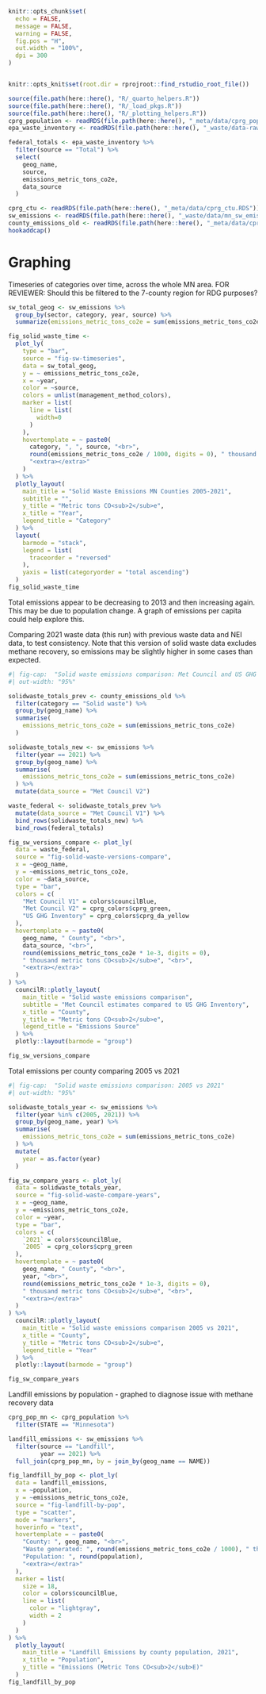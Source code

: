 ```r
knitr::opts_chunk$set(
  echo = FALSE,
  message = FALSE,
  warning = FALSE,
  fig.pos = "H",
  out.width = "100%",
  dpi = 300
)


knitr::opts_knit$set(root.dir = rprojroot::find_rstudio_root_file())
```

```r
source(file.path(here::here(), "R/_quarto_helpers.R"))
source(file.path(here::here(), "R/_load_pkgs.R"))
source(file.path(here::here(), "R/_plotting_helpers.R"))
cprg_population <- readRDS(file.path(here::here(), "_meta/data/cprg_population.RDS"))
epa_waste_inventory <- readRDS(file.path(here::here(), "_waste/data-raw/epa_solidwaste_inventory.RDS"))

federal_totals <- epa_waste_inventory %>%
  filter(source == "Total") %>%
  select(
    geog_name,
    source,
    emissions_metric_tons_co2e,
    data_source
  )

cprg_ctu <- readRDS(file.path(here::here(), "_meta/data/cprg_ctu.RDS"))
sw_emissions <- readRDS(file.path(here::here(), "_waste/data/mn_sw_emissions_co2e.RDS"))
county_emissions_old <- readRDS(file.path(here::here(), "_meta/data/cprg_county_emissions.RDS"))
hookaddcap()
```

# Graphing

Timeseries of categories over time, across the whole MN area. 
FOR REVIEWER: Should this be filtered to the 7-county region for RDG purposes?
```r
sw_total_geog <- sw_emissions %>% 
  group_by(sector, category, year, source) %>% 
  summarize(emissions_metric_tons_co2e = sum(emissions_metric_tons_co2e))

fig_solid_waste_time <-
  plot_ly(
    type = "bar",
    source = "fig-sw-timeseries",
    data = sw_total_geog,
    y = ~ emissions_metric_tons_co2e,
    x = ~year,
    color = ~source,
    colors = unlist(management_method_colors),
    marker = list(
      line = list(
        width=0
      )
    ),
    hovertemplate = ~ paste0(
      category, ", ", source, "<br>",
      round(emissions_metric_tons_co2e / 1000, digits = 0), " thousand metric tons CO<sub>2</sub>e", "<br>",
      "<extra></extra>"
    )
  ) %>%
  plotly_layout(
    main_title = "Solid Waste Emissions MN Counties 2005-2021",
    subtitle = "",
    y_title = "Metric tons CO<sub>2</sub>e",
    x_title = "Year",
    legend_title = "Category"
  ) %>%
  layout(
    barmode = "stack",
    legend = list(
      traceorder = "reversed"
    ),
    yaxis = list(categoryorder = "total ascending")
  )
fig_solid_waste_time
```
Total emissions appear to be decreasing to 2013 and then increasing again. This may be due to population change. A graph of emissions per capita could help explore this. 


Comparing 2021 waste data (this run) with previous waste data and NEI data, to test consistency. Note that this version of solid waste data excludes methane recovery, so emissions may be slightly higher in some cases than expected.

```r
#| fig-cap:  "Solid waste emissions comparison: Met Council and US GHG Inventory"
#| out-width: "95%"

solidwaste_totals_prev <- county_emissions_old %>%
  filter(category == "Solid waste") %>%
  group_by(geog_name) %>%
  summarise(
    emissions_metric_tons_co2e = sum(emissions_metric_tons_co2e)
  )

solidwaste_totals_new <- sw_emissions %>% 
  filter(year == 2021) %>% 
  group_by(geog_name) %>% 
  summarise(
    emissions_metric_tons_co2e = sum(emissions_metric_tons_co2e)
  ) %>% 
  mutate(data_source = "Met Council V2")

waste_federal <- solidwaste_totals_prev %>%
  mutate(data_source = "Met Council V1") %>%
  bind_rows(solidwaste_totals_new) %>% 
  bind_rows(federal_totals)

fig_sw_versions_compare <- plot_ly(
  data = waste_federal,
  source = "fig-solid-waste-versions-compare",
  x = ~geog_name,
  y = ~emissions_metric_tons_co2e,
  color = ~data_source,
  type = "bar",
  colors = c(
    "Met Council V1" = colors$councilBlue,
    "Met Council V2" = cprg_colors$cprg_green,
    "US GHG Inventory" = cprg_colors$cprg_da_yellow
  ),
  hovertemplate = ~ paste0(
    geog_name, " County", "<br>",
    data_source, "<br>",
    round(emissions_metric_tons_co2e * 1e-3, digits = 0),
    " thousand metric tons CO<sub>2</sub>e", "<br>",
    "<extra></extra>"
  )
) %>%
  councilR::plotly_layout(
    main_title = "Solid waste emissions comparison",
    subtitle = "Met Council estimates compared to US GHG Inventory",
    x_title = "County",
    y_title = "Metric tons CO<sub>2</sub>e",
    legend_title = "Emissions Source"
  ) %>%
  plotly::layout(barmode = "group")

fig_sw_versions_compare
```


Total emissions per county comparing 2005 vs 2021

```r
#| fig-cap:  "Solid waste emissions comparison: 2005 vs 2021"
#| out-width: "95%"

solidwaste_totals_year <- sw_emissions %>% 
  filter(year %in% c(2005, 2021)) %>% 
  group_by(geog_name, year) %>% 
  summarise(
    emissions_metric_tons_co2e = sum(emissions_metric_tons_co2e)
  ) %>% 
  mutate(
    year = as.factor(year)
  )

fig_sw_compare_years <- plot_ly(
  data = solidwaste_totals_year,
  source = "fig-solid-waste-compare-years",
  x = ~geog_name,
  y = ~emissions_metric_tons_co2e,
  color = ~year,
  type = "bar",
  colors = c(
    `2021` = colors$councilBlue,
    `2005` = cprg_colors$cprg_green
  ),
  hovertemplate = ~ paste0(
    geog_name, " County", "<br>",
    year, "<br>",
    round(emissions_metric_tons_co2e * 1e-3, digits = 0),
    " thousand metric tons CO<sub>2</sub>e", "<br>",
    "<extra></extra>"
  )
) %>%
  councilR::plotly_layout(
    main_title = "Solid waste emissions comparison 2005 vs 2021",
    x_title = "County",
    y_title = "Metric tons CO<sub>2</sub>e",
    legend_title = "Year"
  ) %>%
  plotly::layout(barmode = "group")

fig_sw_compare_years
```

Landfill emissions by population - graphed to diagnose issue with methane recovery data

```r

cprg_pop_mn <- cprg_population %>%
  filter(STATE == "Minnesota")

landfill_emissions <- sw_emissions %>%
  filter(source == "Landfill",
         year == 2021) %>%
  full_join(cprg_pop_mn, by = join_by(geog_name == NAME))

fig_landfill_by_pop <- plot_ly(
  data = landfill_emissions,
  x = ~population,
  y = ~emissions_metric_tons_co2e,
  source = "fig-landfill-by-pop",
  type = "scatter",
  mode = "markers",
  hoverinfo = "text",
  hovertemplate = ~ paste0(
    "County: ", geog_name, "<br>",
    "Waste generated: ", round(emissions_metric_tons_co2e / 1000), " thousand tons", "<br>",
    "Population: ", round(population),
    "<extra></extra>"
  ),
  marker = list(
    size = 18,
    color = colors$councilBlue,
    line = list(
      color = "lightgray",
      width = 2
    )
  )
) %>%
  plotly_layout(
    main_title = "Landfill Emissions by county population, 2021",
    x_title = "Population",
    y_title = "Emissions (Metric Tons CO<sub>2</sub>E)"
  )
fig_landfill_by_pop

```

